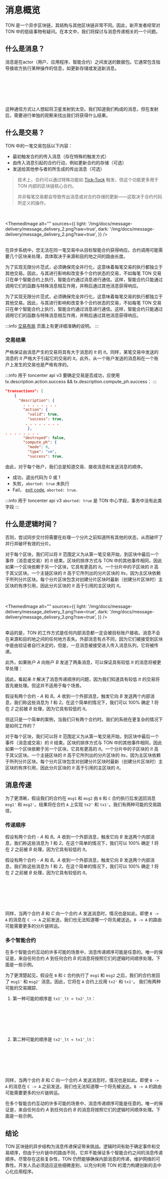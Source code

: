 
# 消息概览

TON 是一个异步区块链，其结构与其他区块链非常不同。因此，新开发者经常对 TON 中的低级事物有疑问。在本文中，我们将探讨与消息传递相关的一个问题。

## 什么是消息？

消息是在actor（用户、应用程序、智能合约）之间发送的数据包。它通常包含指导接收方执行某种操作的信息，如更新存储或发送新消息。

<br></br>
<div class="text--center">
<ThemedImage
  alt=""
  sources={{
    light: '/img/docs/message-delivery/message_delivery_1.png?raw=true',
    dark: '/img/docs/message-delivery/message_delivery_1.png?raw=true',
  }}
/>
</div>
<br></br>

这种通信方式让人想起将卫星发射到太空。我们知道我们构成的消息，但在发射后，需要进行单独的观察来找出我们将获得什么结果。

## 什么是交易？

TON 中的一笔交易包括以下内容：

- 最初触发合约的传入消息（存在特殊的触发方式）
- 由传入消息引起的合约行动，例如更新合约的存储（可选）
- 发送给其他参与者的所生成的传出消息（可选）

> 技术上，合约可以通过特殊功能如 [Tick-Tock](/develop/data-formats/transaction-layout#tick-tock) 触发，但这个功能更多用于 TON 内部的区块链核心合约。
>
> 并非每笔交易都会导致传出消息或对合约存储的更新——这取决于合约代码所定义的操作。

<br></br>
<ThemedImage
  alt=""
  sources={{
    light: '/img/docs/message-delivery/message_delivery_2.png?raw=true',
    dark: '/img/docs/message-delivery/message_delivery_2.png?raw=true',
  }}
/>
<br></br>

在异步系统中，您无法在同一笔交易中从目标智能合约获得响应。合约调用可能需要几个区块来处理，具体取决于来源和目的地之间的路由长度。

为了实现无限分片范式，必须确保完全并行化，这意味着每笔交易的执行都独立于其他交易。因此，与其进行影响和改变多个合约状态的交易，不如每笔 TON 交易只在单个智能合约上执行，智能合约通过消息进行通信。这样，智能合约只能通过调用它们的函数与特殊消息相互作用，并稍后通过其他消息获得响应。

为了实现无限分片范式，必须确保完全并行化，这意味着每笔交易的执行都独立于其他交易。因此，与其进行影响和改变多个合约状态的交易，不如每笔 TON 交易只在单个智能合约上执行，智能合约通过消息进行通信。这样，智能合约只能通过调用它们的函数与特殊消息相互作用，并稍后通过其他消息获得响应。

:::info
[交易布局](/v3/documentation/data-formats/tlb/transaction-layout) 页面上有更详细准确的说明。
:::

### 交易结果

严格保证由消息产生的交易将具有大于消息的 _lt_ 的 _lt_。同样，某笔交易中发送的消息的 _lt_ 严格大于引起它的交易的 _lt_。此外，从一个账户发送的消息和在一个账户上发生的交易也是严格有序的。

:::info 用于 toncenter api v3
要确定交易是否成功，应使用 tx.description.action.success && tx.description.compute_ph.success：
:::

```json
"transactions": [
    {
      "description": {
        . . . . . . . .
        "action": {
          "valid": true,
          "success": true,
         . . . . . . . .
          },
. . . . . . . .
        "destroyed": false,
        "compute_ph": {
          "mode": 0,
          "type": "vm",
          "success": true,
```

由此，对于每个账户，我们总是知道交易、接收消息和发送消息的顺序。

- 成功，退出代码为 0 或 1
- 失败，`aborted: true` 未执行
- Fail， [exit code](/v3/documentation/tvm/tvm-exit-codes), `aborted: true`.

:::info 用于 toncenter api v3
`aborted: true` 是 TON 中心字段，事务中没有此类字段
:::

## 什么是逻辑时间？

否则，尝试同步交付将需要在处理一个分片之前知道所有其他的状态，从而破坏了并行并破坏有效的分片。

对于每个区块，我们可以将 _lt_ 范围定义为从第一笔交易开始，到区块中最后一个事件（消息或交易）的 _lt_ 结束。区块的排序方式与 TON 中的其他事件相同，因此如果一个区块依赖于另一个区块，它具有更高的 _lt_。一个分片中的子区块的 _lt_ 高于其父区块。一个主链区块的 _lt_ 高于它所列出的分片区块的 _lts_，因为主区块依赖于所列分片区块。每个分片区块包含对创建分片区块时最新（创建分片区块时）主区块的有序引用，因此分片区块的 _lt_ 高于引用的主区块的 _lt_。

<br></br>
<ThemedImage
  alt=""
  sources={{
    light: '/img/docs/message-delivery/message_delivery_3.png?raw=true',
    dark: '/img/docs/message-delivery/message_delivery_3.png?raw=true',
  }}
/>
<br></br>

幸运的是，TON 的工作方式是任何内部消息都一定会被目标账户接收。消息不会在来源和目的地之间的任何地方丢失。外部消息有点不同，因为它们被接受到区块中是由验证者自行决定的，但是，一旦消息被接受进入传入消息队列，它将被传递。

此外，如果账户 _A_ 向账户 _B_ 发送了两条消息，可以保证具有较低 _lt_ 的消息将被更早处理：

因此，看起来 _lt_ 解决了消息传递顺序的问题，因为我们知道具有较低 _lt_ 的交易将首先被处理。但这并不适用于每个场景。

假设有两个合约 - _A_ 和 _B_。_A_ 收到一个外部消息，触发它向 _B_ 发送两个内部消息，我们称这些消息为 _1_ 和 _2_。在这个简单的情况下，我们可以 100% 确定 _1_ 将在 _2_ 之前被 _B_ 处理，因为它具有较低的 _lt_。

<ConceptImage src="/img/docs/msg-delivery-1.png" />

但这只是一个简单的案例，当我们只有两个合约时。我们的系统在更复杂的情况下是如何工作的？

对于每个区块，我们可以将 _lt_ 范围定义为从第一笔交易开始，到区块中最后一个事件（消息或交易）的 _lt_ 结束。区块的排序方式与 TON 中的其他事件相同，因此如果一个区块依赖于另一个区块，它具有更高的 _lt_。一个分片中的子区块的 _lt_ 高于其父区块。一个主链区块的 _lt_ 高于它所列出的分片区块的 _lts_，因为主区块依赖于所列分片区块。每个分片区块包含对创建分片区块时最新（创建分片区块时）主区块的有序引用，因此分片区块的 _lt_ 高于引用的主区块的 _lt_。

## 消息传递

为了更清晰，假设我们的合约在 `msg1` 和 `msg2` 由 `B` 和 `C` 合约执行后发送回消息 `msg1'` 和 `msg2'`。结果将在合约 `A` 上实现 `tx2'` 和 `tx1'`。我们有两种可能的交易路径，

### 传递顺序

假设有两个合约 - _A_ 和 _B_。_A_ 收到一个外部消息，触发它向 _B_ 发送两个内部消息，我们称这些消息为 _1_ 和 _2_。在这个简单的情况下，我们可以 100% 确定 _1_ 将在 _2_ 之前被 _B_ 处理，因为它具有较低的 _lt_。

假设有两个合约 - _A_ 和 _B_。_A_ 收到一个外部消息，触发它向 _B_ 发送两个内部消息，我们称这些消息为 _1_ 和 _2_。在这个简单的情况下，我们可以 100% 确定 _1_ 将在 _2_ 之前被 _B_ 处理，因为它具有较低的 _lt_。

<br></br>
<div class="text--center">
<ThemedImage
  alt=""
  sources={{
    light: '/img/docs/message-delivery/message_delivery_7.png?raw=true',
    dark: '/img/docs/message-delivery/message_delivery_7.png?raw=true',
  }}
/>
</div>
<br></br>

同样，当两个合约 _B_ 和 _C_ 向一个合约 _A_ 发送消息时，情况也是如此。即使 `B -> A` 的消息在 `C -> A` 之前发送，我们也无法知道哪一个将先被送达。`B -> A` 的路由可能需要更多的分片链转运。

### 多个智能合约

在多个智能合约互动的许多可能的场景中，消息传递顺序可能是任意的。唯一的保证是，来自任何合约 _A_ 到任何合约 _B_ 的消息将按照它们的逻辑时间顺序处理。下面是一些示例。

为了更清楚起见，假设在 `B` 和 `C` 合约执行了 `msg1` 和 `msg2` 之后，我们的合约发回了 `msg1'` 和 `msg2'` 消息。因此，它将在 `A` 合约上应用 `tx2'` 和 `tx1'`。
我们有两种可能的交易跟踪、

1. 第一种可能的顺序是 `tx1'_lt < tx2'_lt`：

<br></br>
<div class="text--center">
<ThemedImage
  alt=""
  sources={{
    light: '/img/docs/message-delivery/message_delivery_6.png?raw=true',
    dark: '/img/docs/message-delivery/message_delivery_6.png?raw=true',
  }}
/>
</div>
<br></br>

2. 第二种可能的顺序是 `tx2'_lt < tx1'_lt`：

<br></br>
<div class="text--center">
<ThemedImage
  alt=""
  sources={{
    light: '/img/docs/message-delivery/message_delivery_7.png?raw=true',
    dark: '/img/docs/message-delivery/message_delivery_7.png?raw=true',
  }}
/>
</div>
<br></br>

同样，当两个合约 _B_ 和 _C_ 向一个合约 _A_ 发送消息时，情况也是如此。即使 `B -> A` 的消息在 `C -> A` 之前发送，我们也无法知道哪一个将先被送达。`B -> A` 的路由可能需要更多的分片链转运。

<ConceptImage src="/img/docs/msg-delivery-3.png" />

在多个智能合约互动的许多可能的场景中，消息传递顺序可能是任意的。唯一的保证是，来自任何合约 _A_ 到任何合约 _B_ 的消息将按照它们的逻辑时间顺序处理。下面是一些示例。

<ConceptImage src="/img/docs/msg-delivery-4.png" />
<ConceptImage src="/img/docs/msg-delivery-5.png" />
<ConceptImage src="/img/docs/msg-delivery-6.png" />

## 结论

TON 区块链的异步结构为消息传递保证带来挑战。逻辑时间有助于确定事件和交易顺序，但由于分片链中的路由不同，它并不能保证多个智能合约之间的消息传递顺序。尽管存在这些复杂性，TON 仍然能够确保内部消息的传递，维护网络的可靠性。开发人员必须适应这些细微差别，以充分利用 TON 的潜力构建创新的去中心化应用程序。
